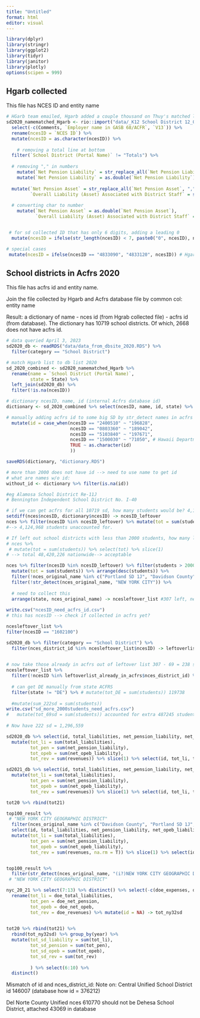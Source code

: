 ```yaml
---
title: "Untitled"
format: html
editor: visual
---
```


```r
library(dplyr)
library(stringr)
library(ggplot2)
library(tidyr)
library(janitor)
library(plotly)
options(scipen = 999)
```

## Hgarb collected

This file has NCES ID and entity name

```r
# HGarb team emailed, Hgarb added a couple thousand on Thuy's matched list. 
sd2020_namematched_Hgarb <- rio::import("data/_K12 School District 12_01_22 - Consolidated.csv") %>% 
  select(-c(Comments, `Employer name in GASB 68/ACFR`, `V13`)) %>% 
  rename(ncesID = `NCES ID`) %>% 
  mutate(ncesID = as.character(ncesID)) %>% 
  
    # removing a total line at bottom
  filter(`School District (Portal Name)` != "Totals") %>% 
  
  # removing "," in numbers
    mutate(`Net Pension Liability` = str_replace_all(`Net Pension Liability`, ",", "")) %>% 
    mutate(`Net Pension Liability` = as.double(`Net Pension Liability`)) %>% 
  
  mutate(`Net Pension Asset` = str_replace_all(`Net Pension Asset`, ",", ""), 
         `Overall Liability (Asset) Associated with District Staff` = str_replace_all(`Overall Liability (Asset) Associated with District Staff`, ",", "")) %>% 
  
  # converting char to number
    mutate(`Net Pension Asset` = as.double(`Net Pension Asset`), 
           `Overall Liability (Asset) Associated with District Staff` = as.double(`Overall Liability (Asset) Associated with District Staff`)) %>% 


 # for sd collected ID that has only 6 digits, adding a leading 0
  mutate(ncesID = ifelse(str_length(ncesID) < 7, paste0("0", ncesID), ncesID)) %>% 

# special cases 
 mutate(ncesID = ifelse(ncesID == "4833090", "4833120", ncesID)) # Hgarb attributed wrong NCES ID to this entity --> its nces ID should be 4833120

```

## School districts in Acfrs 2020

This file has acfrs id and entity name.

Join the file collected by Hgarb and Acfrs database file by common col: entity name

Result: a dictionary of name - nces id (from Hgrab collected file) - acfrs id (from database).
The dictionary has 10719 school districts. Of which, 2668 does not have acfrs id. 

```r
# data queried April 3, 2023
sd2020_db <- readRDS("data/data_from_dbsite_2020.RDS") %>% 
  filter(category == "School District") 

# match Hgarb list to db list 2020
sd_2020_combined <- sd2020_namematched_Hgarb %>% 
  rename(name = `School District (Portal Name)`,
         state = State) %>% 
  left_join(sd2020_db) %>% 
  filter(!is.na(ncesID))

# dictionary ncesID, name, id (internal Acfrs database id)
dictionary <- sd_2020_combined %>% select(ncesID, name, id, state) %>% 

# manually adding acfrs id to some big SD by str_detect names in acfrs and copy id
  mutate(id = case_when(ncesID == "2400510" ~ "196828",
                        ncesID == "0803360" ~ "189042",
                        ncesID == "5103840" ~ "197671",
                        ncesID == "1500030" ~ "71050", # Hawaii Department of Education
                        TRUE ~ as.character(id)
                        ))

saveRDS(dictionary, "dictionary.RDS")

# more than 2000 does not have id --> need to use name to get id
# what are names w/o id:
without_id <- dictionary %>% filter(is.na(id))

#eg Alamosa School District Re-11J
# Bennington Independent School District No. I-40

# if we can get acfrs for all 10719 sd, how many students would be? 4,124,968
setdiff(nces$ncesID, dictionary$ncesID) -> ncesID_leftover
nces %>% filter(ncesID %in% ncesID_leftover) %>% mutate(tot = sum(students)) %>% select(tot) %>% slice(1)
#--> 4,124,968 students unaccounted for. 

# If left out school districts with less than 2000 students, how many left out in total? 1,141,638 students = 2 % 
# nces %>% 
 # mutate(tot = sum(students)) %>% select(tot) %>% slice(1)
# --> total 48,420,226 nationwide--> acceptable

nces %>% filter(ncesID %in% ncesID_leftover) %>% filter(students > 2000) %>% 
  mutate(tot = sum(students)) %>% arrange(desc(students)) %>% 
  filter(!nces_original_name %in% c("Portland SD 1J", "Davidson County")) %>% 
  filter(!str_detect(nces_original_name, "NEW YORK CITY")) %>% 
  
  # need to collect this
  arrange(state, nces_original_name) -> ncesleftover_list #307 left, need to find in acfrs these
  
write.csv("ncesID_need_acfrs_id.csv")
# this has ncesID --> check if collected in acfrs yet? 

ncesleftover_list %>% 
filter(ncesID == "1602100")
```


```r
sd2020_db %>% filter(category == "School District") %>% 
  filter(nces_district_id %in% ncesleftover_list$ncesID) -> leftoverlist_already_in_acfrs # 69 sd already included in acfrs
  

# now take those already in acfrs out of leftover list 307 - 69 = 238 sd --> need to manually collect
ncesleftover_list %>% 
  filter(!ncesID %in% leftoverlist_already_in_acfrs$nces_district_id) %>% arrange(desc(students))%>% select(-tot) %>% 
  
  # can get DE manually from state ACFRS
  filter(state != "DE") %>% # mutate(tot_DE = sum(students)) 119738
  
  #mutate(sum_222sd = sum(students))
write.csv("sd_more_2000students_need_acfrs.csv")
#   mutate(tot_69sd = sum(students)) accounted for extra 487245 students --> 
  
# Now have 222 sd = 1,296,559
```

```r
sd2020_db %>% select(id, total_liabilities, net_pension_liability, net_opeb_liability, revenues, year) %>% 
  mutate(tot_li = sum(total_liabilities),
         tot_pen = sum(net_pension_liability),
         tot_opeb = sum(net_opeb_liability),
         tot_rev = sum(revenues)) %>% slice(1) %>% select(id, tot_li, tot_pen, tot_opeb, tot_rev, year) -> tot20
```

```r
sd2021_db %>% select(id, total_liabilities, net_pension_liability, net_opeb_liability, revenues, year) %>% 
  mutate(tot_li = sum(total_liabilities),
         tot_pen = sum(net_pension_liability),
         tot_opeb = sum(net_opeb_liability),
         tot_rev = sum(revenues)) %>% slice(1) %>% select(id, tot_li, tot_pen, tot_opeb, tot_rev, year) -> tot21

tot20 %>% rbind(tot21)

```

```r
top100_result %>% 
 # "NEW YORK CITY GEOGRAPHIC DISTRICT"
  filter(nces_original_name %in% c("Davidson County", "Portland SD 1J", "Boston", "CHESTERFIELD CO PBLC SCHS", "HENRICO CO PBLC SCHS", "FAIRFAX CO PBLC SCHS", "LOUDOUN CO PBLC SCHS", "PRINCE WILLIAM CO PBLC SCHS", "VA BEACH CITY PBLC SCHS")) %>% 
  select(id, total_liabilities, net_pension_liability, net_opeb_liability, revenues, year) %>% 
  mutate(tot_li = sum(total_liabilities),
         tot_pen = sum(net_pension_liability),
         tot_opeb = sum(net_opeb_liability),
         tot_rev = sum(revenues, na.rm = T)) %>% slice(1) %>% select(id, tot_li, tot_pen, tot_opeb, tot_rev, year) -> tot_othersd


top100_result %>% 
  filter(str_detect(nces_original_name, "(i?)NEW YORK CITY GEOGRAPHIC DISTRICT"))
 # "NEW YORK CITY GEOGRAPHIC DISTRICT"

nyc_20_21 %>% select(7:13) %>% distinct() %>% select(-c(doe_expenses, doe_total_asset)) %>% 
  rename(tot_li = doe_total_liabilities,
         tot_pen = doe_net_pension,
         tot_opeb = doe_net_opeb,
         tot_rev = doe_revenues) %>% mutate(id = NA) -> tot_ny32sd
  

tot20 %>% rbind(tot21) %>% 
  rbind(tot_ny32sd) %>% group_by(year) %>% 
  mutate(tot_sd_liability = sum(tot_li),
         tot_sd_pension = sum(tot_pen),
         tot_sd_opeb = sum(tot_opeb),
         tot_sd_rev = sum(tot_rev)
         
         ) %>% select(6:10) %>% 
  distinct()

```


Mismatch of id and nces_district_id: 
Note on: Central Unified School District id 146007 (database how id = 376212)

Del Norte County Unified nces 610770 should not be Dehesa School District, attached 43069 in database


